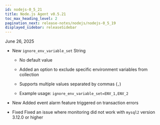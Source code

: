 ```yaml
---
id: nodejs-0_5_21
title: Node.js Agent v0.5.21
toc_max_heading_level: 2
pagination_next: release-notes/nodejs/nodejs-0_5_19
displayed_sidebar: releaseSidebar
---
```


June 26, 2025

- <Status priority='1'>New</Status> <code>ignore_env_variable_set</code> <span class='type'>String</span>

    * No default value

    * Added an option to exclude specific environment variables from collection

    * Supports multiple values separated by commas (`,`)

    * Example usage: <code>ignore_env_variable_set=ENV_1,ENV_2</code>

- <Status priority='1'>New</Status> Added event alarm feature triggered on transaction errors

- <Status priority='0'>Fixed</Status> Fixed an issue where monitoring did not work with <code>mysql2</code> version 3.12.0 or higher


<DownloadNode2 ver="0.5.21" />